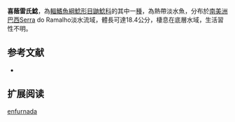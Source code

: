 {{Speciesbox
| name = 喜蔭雷氏鯰
| image = 
| image_width = 250px
| status = NE
| status_system = IUCN3.1
| genus = Rhamdia
| species = enfurnada
| authority = Bichuette & Trajano, 2005
| synonyms = 
}}

'''喜蔭雷氏鯰'''，為[[輻鰭魚綱|輻鰭魚綱]][[鯰形目|鯰形目]][[鼬鯰科|鼬鯰科]]的其中一[[種|種]]，為熱帶淡水魚，分布於[[南美洲|南美洲]][[巴西|巴西]]Serra do Ramalho淡水流域，體長可達18.4公分，棲息在底層水域，生活習性不明。

==参考文献==
*{{FishBase_species|genus=Rhamdia|species=enfurnada|year=2015|month=7}}

== 扩展阅读 ==
{{refbegin}}
{{wikispecies-inline|Rhamdia enfurnada|喜蔭雷氏鯰}}
{{refend}}
{{Taxonbar|from=Q6403628}}

[[Category:雷氏鯰屬|enfurnada]]